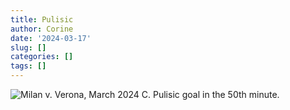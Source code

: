 ```yaml
---
title: Pulisic
author: Corine
date: '2024-03-17'
slug: []
categories: []
tags: []
---
```


![Milan v. Verona, March 2024](milanvverona.png)
C. Pulisic goal in the 50th minute.